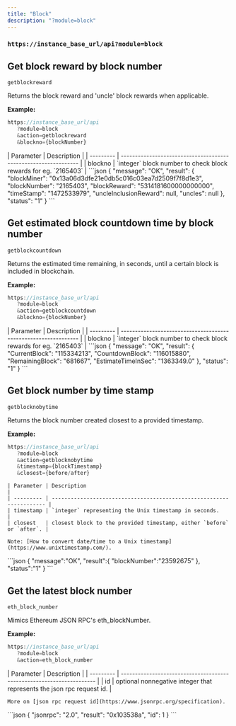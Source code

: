 ```yaml
---
title: "Block"
description: "?module=block"
---
```


### `https://instance_base_url/api?module=block`

## Get block reward by block number

`getblockreward`

Returns the block reward and 'uncle' block rewards when applicable.

**Example:**

```javascript
https://instance_base_url/api
   ?module=block
   &action=getblockreward
   &blockno={blockNumber}
```

<Tabs>
  <Tab title="Request Param">
    | Parameter | Description                                                     |
    | --------- | --------------------------------------------------------------- |
    | blockno   | `integer` block number to check block rewards for eg. `2165403` |
  </Tab>
  <Tab title="Example Result">
    ```json
    {
      "message": "OK",
      "result": {
        "blockMiner": "0x13a06d3dfe21e0db5c016c03ea7d2509f7f8d1e3",
        "blockNumber": "2165403",
        "blockReward": "5314181600000000000",
        "timeStamp": "1472533979",
        "uncleInclusionReward": null,
        "uncles": null
      },
      "status": "1"
    }
    ```
  </Tab>
</Tabs>

## Get estimated block countdown time by block number

`getblockcountdown`

Returns the estimated time remaining, in seconds, until a certain block is included in blockchain.

**Example:**

```javascript
https://instance_base_url/api
   ?module=block
   &action=getblockcountdown
   &blockno={blockNumber}
```

<Tabs>
  <Tab title="Request Params">
    | Parameter | Description                                                     |
    | --------- | --------------------------------------------------------------- |
    | blockno   | `integer` block number to check block rewards for eg. `2165403` |
  </Tab>
  <Tab title="Example Result">
    ```json
    {
      "message": "OK",
      "result": {
        "CurrentBlock": "115334213",
        "CountdownBlock": "116015880",
        "RemainingBlock": "681667",
        "EstimateTimeInSec": "1363349.0"
      },
      "status": "1"
    }
    ```
  </Tab>
</Tabs>

## Get block number by time stamp

`getblocknobytime`

Returns the block number created closest to a provided timestamp.

**Example:**

```javascript
https://instance_base_url/api
   ?module=block
   &action=getblocknobytime
   &timestamp={blockTimestamp}
   &closest={before/after}
```

<Tabs>
  <Tab title="Request Param">
    

    | Parameter | Description                                                          |
    | --------- | -------------------------------------------------------------------- |
    | timestamp | `integer` representing the Unix timestamp in seconds.                |
    | closest   | closest block to the provided timestamp, either `before` or `after`. |

    Note: [How to convert date/time to a Unix timestamp](https://www.unixtimestamp.com/).
  </Tab>
  <Tab title="Example Result">
    ```json
    {
       "message":"OK",
       "result":{
          "blockNumber":"23592675"
       },
       "status":"1"
    }
    ```
  </Tab>
</Tabs>

## Get the latest block number

`eth_block_number`

Mimics Ethereum JSON RPC's eth_blockNumber.

**Example:**

```javascript
https://instance_base_url/api
   ?module=block
   &action=eth_block_number
```

<Tabs>
  <Tab title="Request Params">
    | Parameter | Description                                                           |
    | --------- | --------------------------------------------------------------------- |
    | id        | optional nonnegative integer that represents the json rpc request id. |

    More on [json rpc request id](https://www.jsonrpc.org/specification).
  </Tab>
  <Tab title="Example Result">
    ```json
    {
      "jsonrpc": "2.0",
      "result": "0x103538a",
      "id": 1
    }
    ```
  </Tab>
</Tabs>
